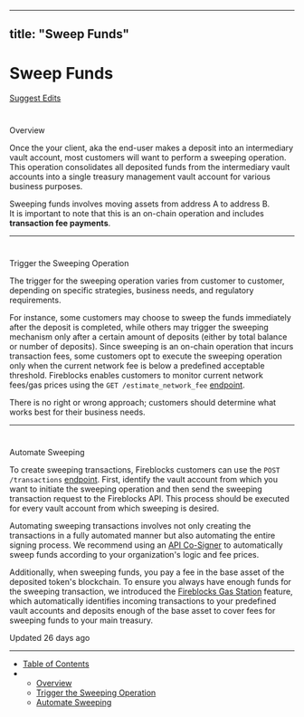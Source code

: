 ---
  title: "Sweep Funds"
  ---
  
  # Sweep Funds

[Suggest Edits](/edit/sweep-funds)

# 

Overview

[](#overview)

Once the your client, aka the end-user makes a deposit into an intermediary vault account, most customers will want to perform a sweeping operation. This operation consolidates all deposited funds from the intermediary vault accounts into a single treasury management vault account for various business purposes.

Sweeping funds involves moving assets from address A to address B.  
It is important to note that this is an on-chain operation and includes **transaction fee payments**.

  

* * *

  

# 

Trigger the Sweeping Operation

[](#trigger-the-sweeping-operation)

The trigger for the sweeping operation varies from customer to customer, depending on specific strategies, business needs, and regulatory requirements.

For instance, some customers may choose to sweep the funds immediately after the deposit is completed, while others may trigger the sweeping mechanism only after a certain amount of deposits (either by total balance or number of deposits). Since sweeping is an on-chain operation that incurs transaction fees, some customers opt to execute the sweeping operation only when the current network fee is below a predefined acceptable threshold. Fireblocks enables customers to monitor current network fees/gas prices using the `GET /estimate_network_fee` [endpoint](/reference/estimatenetworkfee).

There is no right or wrong approach; customers should determine what works best for their business needs.

  

* * *

# 

Automate Sweeping

[](#automate-sweeping)

To create sweeping transactions, Fireblocks customers can use the `POST /transactions` [endpoint](/reference/createtransaction). First, identify the vault account from which you want to initiate the sweeping operation and then send the sweeping transaction request to the Fireblocks API. This process should be executed for every vault account from which sweeping is desired.

Automating sweeping transactions involves not only creating the transactions in a fully automated manner but also automating the entire signing process. We recommend using an [API Co-Signer](/docs/deploy-api-co-signer) to automatically sweep funds according to your organization's logic and fee prices.

Additionally, when sweeping funds, you pay a fee in the base asset of the deposited token's blockchain. To ensure you always have enough funds for the sweeping transaction, we introduced the [Fireblocks Gas Station](/docs/work-with-gas-station) feature, which automatically identifies incoming transactions to your predefined vault accounts and deposits enough of the base asset to cover fees for sweeping funds to your main treasury.

Updated 26 days ago

* * *

*   [Table of Contents](#)
*   *   [Overview](#overview)
    *   [Trigger the Sweeping Operation](#trigger-the-sweeping-operation)
    *   [Automate Sweeping](#automate-sweeping)